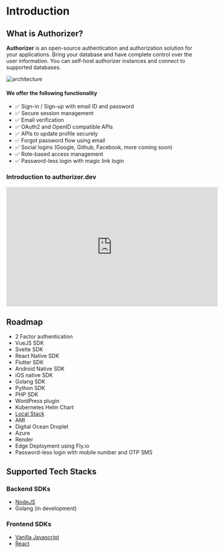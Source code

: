 # Introduction

## What is Authorizer?

**Authorizer** is an open-source authentication and authorization solution for your applications. Bring your database and have complete control over the user information. You can self-host authorizer instances and connect to supported databases.

<img src="/images/authorizer-arch.png" alt="architecture" />

#### We offer the following functionality

- ✅ Sign-in / Sign-up with email ID and password
- ✅ Secure session management
- ✅ Email verification
- ✅ OAuth2 and OpenID compatible APIs
- ✅ APIs to update profile securely
- ✅ Forgot password flow using email
- ✅ Social logins (Google, Github, Facebook, more coming soon)
- ✅ Role-based access management
- ✅ Password-less login with magic link login

### Introduction to authorizer.dev

<div>
  <iframe
    width="560"
    height="315"
    src="https://www.youtube.com/embed/DFgo0TuA4c8"
    title="YouTube video player"
    frameBorder="0"
    allow="accelerometer; autoplay; clipboard-write; encrypted-media; gyroscope; picture-in-picture"
    allowFullScreen
  ></iframe>
</div>

## Roadmap

- 2 Factor authentication
- VueJS SDK
- Svelte SDK
- React Native SDK
- Flutter SDK
- Android Native SDK
- iOS native SDK
- Golang SDK
- Python SDK
- PHP SDK
- WordPress plugin
- Kubernetes Helm Chart
- [Local Stack](https://github.com/localstack/localstack)
- AMI
- Digital Ocean Droplet
- Azure
- Render
- Edge Deployment using Fly.io
- Password-less login with mobile number and OTP SMS

## Supported Tech Stacks

### Backend SDKs

- [NodeJS](https://github.com/authorizerdev/authorizer-js)
- Golang (in development)

### Frontend SDKs

- [Vanilla Javascript](https://github.com/authorizerdev/authorizer-js)
- [React](https://github.com/authorizerdev/authorizer-react)
